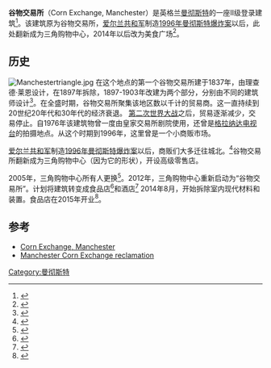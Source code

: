 {{Infobox shopping mall
  | shopping_mall_name = 谷物交易所
  | image              = File:Produce Exchange, Manchester.jpg
  | address            = 英格兰[[曼彻斯特|曼彻斯特]][[交易广场_(曼彻斯特)|交易广场]]
  | opening_date       = 2000
  | number_of_stores   = 17
  | floor_area         = 141,722sq ft
  | floors             = 3
  | website            = [http://www.cornexchangemanchester.co.uk/ www.cornexchangemanchester.co.uk]
}}
'''谷物交易所'''（Corn Exchange, Manchester）是英格兰[[曼彻斯特|曼彻斯特]]的一座II级登录建筑<ref>{{cite web |title=Listed buildings |work=Manchester City Council |url=http://www.manchester.gov.uk/planning/heritage/listed/streets2.htm |format=[[HTTP|HTTP]] |accessdate=2007-10-29 |archiveurl=https://web.archive.org/web/20070224171326/http://www.manchester.gov.uk/planning/heritage/listed/streets2.htm |archivedate=2007-02-24 |deadurl=yes |df= }}</ref>。该建筑原为谷物交易所，[[爱尔兰共和军|爱尔兰共和军]]制造[[1996年曼彻斯特爆炸案|1996年曼彻斯特爆炸案]]以后，此处翻新成为三角购物中心，2014年以后改为美食广场<ref name="Outlet">{{Cite web |url=http://www.manchestereveningnews.co.uk/whats-on/whats-on-news/revealed-unseen-manchester-corn-exchange-11642520 |title=存档副本 |accessdate=2017-02-18 |archive-date=2017-01-12 |archive-url=https://web.archive.org/web/20170112121208/http://www.manchestereveningnews.co.uk/whats-on/whats-on-news/revealed-unseen-manchester-corn-exchange-11642520 |dead-url=no }}</ref>。

==历史==
[[Image:Manchestertriangle.jpg|thumb]]
在这个地点的第一个谷物交易所建于1837年，由理查德·莱恩设计，在1897年拆除，1897-1903年改建为两个部分，分别由不同的建筑师设计<ref name=MV>{{cite web|last1=Boardman|first1=David|title=Corn Exchange|url=http://manchesterhistory.net/manchester/tours/tour4/area4page13.html|website=Manchester View|accessdate=9 November 2015|archive-date=2017-10-24|archive-url=https://web.archive.org/web/20171024073156/http://manchesterhistory.net/manchester/tours/tour4/area4page13.html|dead-url=no}}</ref>。在全盛时期，谷物交易所聚集该地区数以千计的贸易商。这一直持续到20世纪20年代和30年代的经济衰退。 [[第二次世界大战|第二次世界大战]]之后，贸易逐渐减少，交易停止。自1976年该建筑物曾一度由皇家交易所剧院使用，还曾是[[格拉纳达电视台|格拉纳达电视台]]的拍摄地点。从这个时期到1996年，这里曾是一个小商贩市场。

[[爱尔兰共和军|爱尔兰共和军]]制造[[1996年曼彻斯特爆炸案|1996年曼彻斯特爆炸案]]以后，商贩们大多迁往城北。<ref>{{cite web | title= Bombed out | work= Cathy Malcolm film on corn exchange traders following IRA bomb | url= http://www.bbc.co.uk/manchester/videonation/2006/06/bombed_out.shtml | format= [[HTTP|HTTP]] | accessdate= 2007-10-30 | archive-date= 2007-02-19 | archive-url= https://web.archive.org/web/20070219055524/http://www.bbc.co.uk/manchester/videonation/2006/06/bombed_out.shtml | dead-url= no }}</ref>谷物交易所翻新成为三角购物中心（因为它的形状），开设高级零售店。

2005年，三角购物中心所有人更换<ref>{{cite web | title= Triangle sold in £67m deal | publisher= Machester Evening News | url= http://www.manchestereveningnews.co.uk/business/business-news/triangle-sold-in-67m-deal-1088354 | date= 2005-10-18 | accessdate= 2007-10-30 | archive-date= 2015-07-04 | archive-url= https://web.archive.org/web/20150704174526/http://www.manchestereveningnews.co.uk/business/business-news/triangle-sold-in-67m-deal-1088354 | dead-url= no }}</ref>。2012年，三角购物中心重新启动为“谷物交易所”。计划将建筑转变成食品店<ref>{{cite news | work = Manchester Evening News | title = The taste of things to come - Manchester's Corn Exchange to be turned into top dining destination | author = Begum, Shelina | date = 8 August 2013 | accessdate = 7 July 2014 | url = http://www.manchestereveningnews.co.uk/business/property/manchesters-corn-exchange-turned-top-5676125 | archive-date = 2017-03-18 | archive-url = https://web.archive.org/web/20170318025729/http://www.manchestereveningnews.co.uk/business/property/manchesters-corn-exchange-turned-top-5676125 | dead-url = no }}</ref>和酒店<ref>{{cite news | title = Boutique hotel to open in Corn Exchange as part of £30m redevelopment | work = Manchester Evening News | date = 2 May 2014 | author = Bell, Alex | accessdate = 7 July 2014 | url = http://www.manchestereveningnews.co.uk/business/plans-open-boutique-hotel-manchesters-7060992 | archive-date = 2016-08-17 | archive-url = https://web.archive.org/web/20160817021359/http://www.manchestereveningnews.co.uk/business/plans-open-boutique-hotel-manchesters-7060992 | dead-url = no }}</ref> 2014年8月，开始拆除室内现代材料和装置。食品店在2015年开业<ref>{{cite web|url=http://www.manchestereveningnews.co.uk/whats-on/food-drink-news/take-look-wahaca-opens-manchesters-10051919|title=Take a look: Wahaca opens at Manchester's Corn Exchange|author=Sarah Walters|date=14 September 2015|work=men|accessdate=2017-02-18|archive-date=2017-04-27|archive-url=https://web.archive.org/web/20170427225316/http://www.manchestereveningnews.co.uk/whats-on/food-drink-news/take-look-wahaca-opens-manchesters-10051919|dead-url=no}}</ref>。

==参考==
{{reflist}}
*[http://www.cornexchangemanchester.co.uk/ Corn Exchange, Manchester]{{Wayback|url=http://www.cornexchangemanchester.co.uk/ |date=20170202085624 }}
*[http://www.salvosites.com/lancashire-and-cumbria-demolit/ Manchester Corn Exchange reclamation]{{Wayback|url=http://www.salvosites.com/lancashire-and-cumbria-demolit/ |date=20140826120233 }}
{{coord|53|29|06|N|2|14|35|W|type:landmark|display=title}}
[[Category:曼彻斯特|Category:曼彻斯特]]